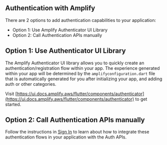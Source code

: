 ## Authentication with Amplify

There are 2 options to add authentication capabilities to your application:

- Option 1: Use Amplify Authenticator UI Library
- Option 2: Call Authentication APIs manually

## Option 1: Use Authenticator UI Library

The Amplify Authenticator UI library allows you to quickly create an authentication/registration flow within your app. The experience generated within your app will be determined by the `amplifyconfiguration.dart` file that is automatically generated for you after initializing your app, and adding auth or other categories.

Visit [https://ui.docs.amplify.aws/flutter/components/authenticator](https://ui.docs.amplify.aws/flutter/components/authenticator) to get started.

## Option 2: Call Authentication APIs manually

Follow the instructions in [Sign In](/lib-v1/auth/signin) to learn about how to integrate these authentication flows in your application with the Auth APIs.
